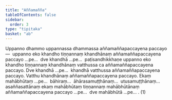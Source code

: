 ```yaml
---
title: "Aññamañña"
tableOfContents: false
sidebar:
  order: 3
type: "tipitaka"
basket: "ab"
---
```



<DynamicBreadcrumb />

<Division number="7">

<Paragraph number="2603">
Uppanno dhammo uppannassa dhammassa aññamaññapaccayena paccayo—  uppanno eko khandho tiṇṇannaṃ khandhānaṃ aññamaññapaccayena paccayo …pe…  dve khandhā …pe…  paṭisandhikkhaṇe uppanno eko khandho tiṇṇannaṃ khandhānaṃ vatthussa ca aññamaññapaccayena paccayo. Dve khandhā …pe…  khandhā vatthussa aññamaññapaccayena paccayo. Vatthu khandhānaṃ aññamaññapaccayena paccayo. Ekaṃ mahābhūtaṃ …pe…  bāhiraṃ…  āhārasamuṭṭhānaṃ…  utusamuṭṭhānaṃ…  asaññasattānaṃ ekaṃ mahābhūtaṃ tiṇṇannaṃ mahābhūtānaṃ aññamaññapaccayena paccayo …pe…  dve mahābhūtā …pe… . (1)
</Paragraph>
</Division>